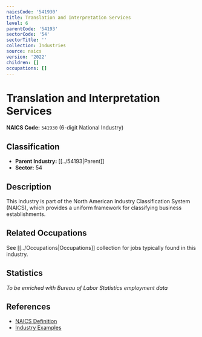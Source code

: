 ```yaml
---
naicsCode: '541930'
title: Translation and Interpretation Services
level: 6
parentCode: '54193'
sectorCode: '54'
sectorTitle: ''
collection: Industries
source: naics
version: '2022'
children: []
occupations: []
---
```

# Translation and Interpretation Services

**NAICS Code:** `541930` (6-digit National Industry)

## Classification

- **Parent Industry:** [[../54193|Parent]]
- **Sector:** 54

## Description

This industry is part of the North American Industry Classification System (NAICS), which provides a uniform framework for classifying business establishments.

## Related Occupations

See [[../Occupations|Occupations]] collection for jobs typically found in this industry.

## Statistics

*To be enriched with Bureau of Labor Statistics employment data*

## References

- [NAICS Definition](https://www.census.gov/naics/)
- [Industry Examples](https://www.census.gov/naics/2022NAICS/)
